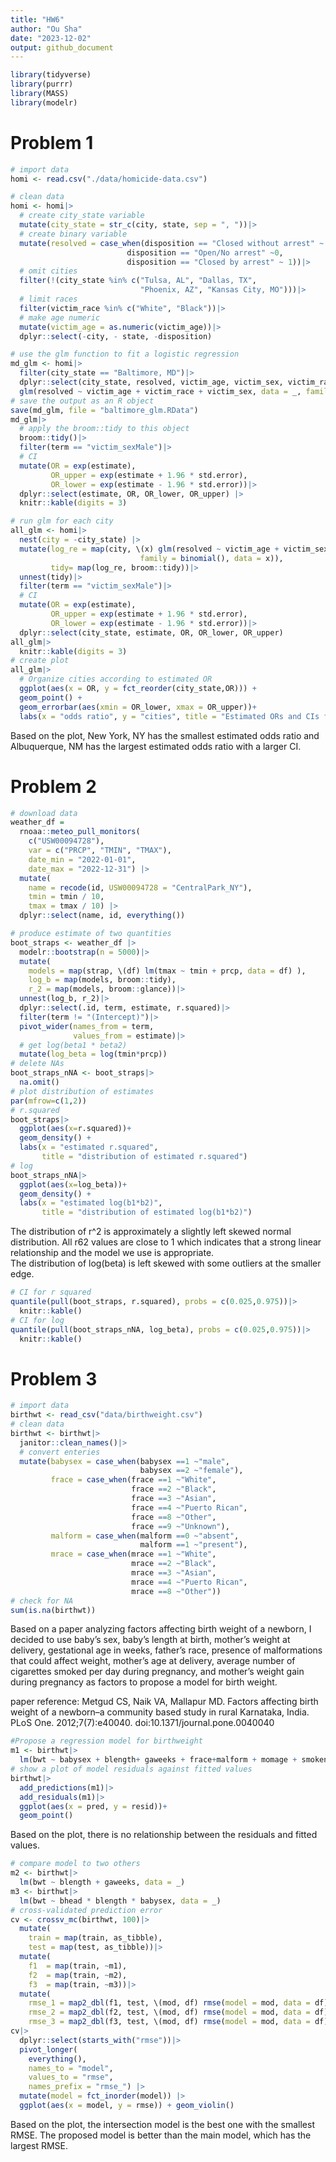 ```yaml
---
title: "HW6"
author: "Ou Sha"
date: "2023-12-02"
output: github_document
---
```


```r
library(tidyverse)
library(purrr)
library(MASS)
library(modelr)
```

# Problem 1
```r
# import data
homi <- read.csv("./data/homicide-data.csv")
```

```r
# clean data 
homi <- homi|>
  # create city_state variable
  mutate(city_state = str_c(city, state, sep = ", "))|>
  # create binary variable
  mutate(resolved = case_when(disposition == "Closed without arrest" ~ 0,
                          disposition == "Open/No arrest" ~0,
                          disposition == "Closed by arrest" ~ 1))|>
  # omit cities
  filter(!(city_state %in% c("Tulsa, AL", "Dallas, TX", 
                             "Phoenix, AZ", "Kansas City, MO")))|> 
  # limit races
  filter(victim_race %in% c("White", "Black"))|>
  # make age numeric
  mutate(victim_age = as.numeric(victim_age))|>
  dplyr::select(-city, - state, -disposition)
```

```r
# use the glm function to fit a logistic regression 
md_glm <- homi|> 
  filter(city_state == "Baltimore, MD")|> 
  dplyr::select(city_state, resolved, victim_age, victim_sex, victim_race)|>
  glm(resolved ~ victim_age + victim_race + victim_sex, data = _, family = binomial())
# save the output as an R object
save(md_glm, file = "baltimore_glm.RData")
md_glm|>
  # apply the broom::tidy to this object
  broom::tidy()|> 
  filter(term == "victim_sexMale")|> 
  # CI
  mutate(OR = exp(estimate),
         OR_upper = exp(estimate + 1.96 * std.error),
         OR_lower = exp(estimate - 1.96 * std.error))|>
  dplyr::select(estimate, OR, OR_lower, OR_upper) |>
  knitr::kable(digits = 3)
```

```r
# run glm for each city
all_glm <- homi|>
  nest(city = -city_state) |> 
  mutate(log_re = map(city, \(x) glm(resolved ~ victim_age + victim_sex + victim_race, 
                             family = binomial(), data = x)),
         tidy= map(log_re, broom::tidy))|> 
  unnest(tidy)|>
  filter(term == "victim_sexMale")|> 
  # CI
  mutate(OR = exp(estimate),
         OR_upper = exp(estimate + 1.96 * std.error),
         OR_lower = exp(estimate - 1.96 * std.error))|>
  dplyr::select(city_state, estimate, OR, OR_lower, OR_upper)
all_glm|>
  knitr::kable(digits = 3)
# create plot 
all_glm|>
  # Organize cities according to estimated OR
  ggplot(aes(x = OR, y = fct_reorder(city_state,OR))) + 
  geom_point() + 
  geom_errorbar(aes(xmin = OR_lower, xmax = OR_upper))+
  labs(x = "odds ratio", y = "cities", title = "Estimated ORs and CIs for each city")
```

Based on the plot, New York, NY has the smallest estimated odds ratio and Albuquerque, NM has the largest estimated odds ratio with a larger CI.

# Problem 2
```r
# download data
weather_df = 
  rnoaa::meteo_pull_monitors(
    c("USW00094728"),
    var = c("PRCP", "TMIN", "TMAX"), 
    date_min = "2022-01-01",
    date_max = "2022-12-31") |>
  mutate(
    name = recode(id, USW00094728 = "CentralPark_NY"),
    tmin = tmin / 10,
    tmax = tmax / 10) |>
  dplyr::select(name, id, everything())
```

```r
# produce estimate of two quantities
boot_straps <- weather_df |> 
  modelr::bootstrap(n = 5000)|>
  mutate(
    models = map(strap, \(df) lm(tmax ~ tmin + prcp, data = df) ),
    log_b = map(models, broom::tidy),
    r_2 = map(models, broom::glance))|>
  unnest(log_b, r_2)|>
  dplyr::select(.id, term, estimate, r.squared)|>
  filter(term != "(Intercept)")|>
  pivot_wider(names_from = term,
              values_from = estimate)|>
  # get log(beta1 * beta2)
  mutate(log_beta = log(tmin*prcp))
# delete NAs
boot_straps_nNA <- boot_straps|>
  na.omit()
# plot distribution of estimates
par(mfrow=c(1,2))
# r.squared
boot_straps|>
  ggplot(aes(x=r.squared))+
  geom_density() +
  labs(x = "estimated r.squared",
       title = "distribution of estimated r.squared")
# log
boot_straps_nNA|>
  ggplot(aes(x=log_beta))+
  geom_density() +
  labs(x = "estimated log(b1*b2)",
       title = "distribution of estimated log(b1*b2)")
```

The distribution of r^2 is approximately a slightly left skewed normal distribution. All r62 values are close to 1 which indicates that a strong linear relationship and the model we use is appropriate. \
The distribution of log(beta) is left skewed with some outliers at the smaller edge.

```r
# CI for r squared
quantile(pull(boot_straps, r.squared), probs = c(0.025,0.975))|>
  knitr::kable()
# CI for log
quantile(pull(boot_straps_nNA, log_beta), probs = c(0.025,0.975))|>
  knitr::kable()
```

# Problem 3
```r
# import data
birthwt <- read_csv("data/birthweight.csv")
# clean data
birthwt <- birthwt|>
  janitor::clean_names()|>
  # convert enteries
  mutate(babysex = case_when(babysex ==1 ~"male",
                             babysex ==2 ~"female"),
         frace = case_when(frace ==1 ~"White",
                           frace ==2 ~"Black",
                           frace ==3 ~"Asian",
                           frace ==4 ~"Puerto Rican",
                           frace ==8 ~"Other",
                           frace ==9 ~"Unknown"),
         malform = case_when(malform ==0 ~"absent",
                             malform ==1 ~"present"),
         mrace = case_when(mrace ==1 ~"White",
                           mrace ==2 ~"Black",
                           mrace ==3 ~"Asian",
                           mrace ==4 ~"Puerto Rican",
                           mrace ==8 ~"Other"))
# check for NA
sum(is.na(birthwt))
```
Based on a paper analyzing factors affecting birth weight of a newborn, I decided to use 
baby's sex, baby's length at birth, mother's weight at delivery, gestational age in weeks, father's race, presence of malformations that could affect weight, mother's age at delivery, average number of cigarettes smoked per day during pregnancy, and mother's weight gain during pregnancy as factors to propose a model for birth weight. \

paper reference: Metgud CS, Naik VA, Mallapur MD. Factors affecting birth weight of a newborn--a community based study in rural Karnataka, India. PLoS One. 2012;7(7):e40040. doi:10.1371/journal.pone.0040040
```r
#Propose a regression model for birthweight
m1 <- birthwt|>
  lm(bwt ~ babysex + blength+ gaweeks + frace+malform + momage + smoken + wtgain, data = _)
# show a plot of model residuals against fitted values
birthwt|>
  add_predictions(m1)|>
  add_residuals(m1)|>
  ggplot(aes(x = pred, y = resid))+
  geom_point()
```

Based on the plot, there is no relationship between the residuals and fitted values. 

```r
# compare model to two others
m2 <- birthwt|>
  lm(bwt ~ blength + gaweeks, data = _)
m3 <- birthwt|>
  lm(bwt ~ bhead * blength * babysex, data = _)
# cross-validated prediction error
cv <- crossv_mc(birthwt, 100)|>
  mutate(
    train = map(train, as_tibble),
    test = map(test, as_tibble))|>
  mutate(
    f1  = map(train, ~m1),
    f2  = map(train, ~m2),
    f3  = map(train, ~m3))|> 
  mutate(
    rmse_1 = map2_dbl(f1, test, \(mod, df) rmse(model = mod, data = df)),
    rmse_2 = map2_dbl(f2, test, \(mod, df) rmse(model = mod, data = df)),
    rmse_3 = map2_dbl(f3, test, \(mod, df) rmse(model = mod, data = df)))
cv|> 
  dplyr::select(starts_with("rmse"))|> 
  pivot_longer(
    everything(),
    names_to = "model", 
    values_to = "rmse",
    names_prefix = "rmse_") |> 
  mutate(model = fct_inorder(model)) |> 
  ggplot(aes(x = model, y = rmse)) + geom_violin()
```

Based on the plot, the intersection model is the best one with the smallest RMSE. The proposed model is better than the main model, which has the largest RMSE. 